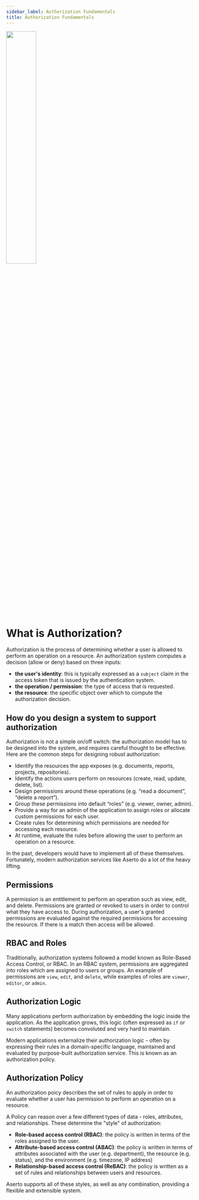 ```yaml
---
sidebar_label: Authorization Fundamentals
title: Authorization Fundamentals
---
```

<img width="40%" src="https://cdn.sanity.io/images/4gqsq44z/production/68591c0f8ed93448053e03571531bcc3b5df3f11-808x710.png"/>

# What is Authorization?
Authorization is the process of determining whether a user is allowed to perform an operation on a resource. An authorization system computes a decision (allow or deny) based on three inputs:
* **the user's identity**: this is typically expressed as a `subject` claim in the access token that is issued by the authentication system.
* **the operation / permission**: the type of access that is requested.
* **the resource**: the specific object over which to compute the authorization decision.

## How do you design a system to support authorization

Authorization is not a simple on/off switch: the authorization model has to be designed into the system, and requires careful thought to be effective. Here are the common steps for designing robust authorization:

* Identify the resources the app exposes (e.g. documents, reports, projects, repositories).
* Identify the actions users perform on resources (create, read, update, delete, list).
* Design permissions around these operations (e.g. “read a document”, “delete a report”).
* Group these permissions into default “roles” (e.g. viewer, owner, admin).
* Provide a way for an admin of the application to assign roles or allocate custom permissions for each user.
* Create rules for determining which permissions are needed for accessing each resource.
* At runtime, evaluate the rules before allowing the user to perform an operation on a resource.

In the past, developers would have to implement all of these themselves. Fortunately, modern authorization services like Aserto do a lot of the heavy lifting.

## Permissions 
A permission is an entitlement to perform an operation such as view, edit, and delete. Permissions are granted or revoked to users in order to control what they have access to. During authorization, a user's granted permissions are evaluated against the required permissions for accessing the resource. If there is a match then access will be allowed.

## RBAC and Roles
Traditionally, authorization systems followed a model known as Role-Based Access Control, or RBAC. In an RBAC system, permissions are aggregated into roles which are assigned to users or groups. An example of permissions are `view`, `edit`, and `delete`, while examples of roles are `viewer`, `editor`, or `admin`.  

## Authorization Logic
Many applications perform authorization by embedding the logic inside the application. As the application grows, this logic (often expressed as `if` or `switch` statements) becomes convoluted and very hard to maintain. 

Modern applications externalize their authorization logic - often by expressing their rules in a domain-specific language, maintained and evaluated by purpose-built authorization service. This is known as an authorization policy.

## Authorization Policy
An authorization poicy describes the set of rules to apply in order to evaluate whether a user has permission to perform an operation on a resource.

A Policy can reason over a few different types of data - roles, attributes, and relationships. These determine the "style" of authorization:
* **Role-based access control (RBAC)**: the policy is written in terms of the roles assigned to the user.
* **Attribute-based access control (ABAC)**: the policy is written in terms of attributes associated with the user (e.g. department), the resource (e.g. status), and the environment (e.g. timezone, IP address)
* **Relationship-based access control (ReBAC)**: the policy is written as a set of rules and relationships between users and resources.

Aserto supports all of these styles, as well as any combination, providing a flexible and extensible system.



